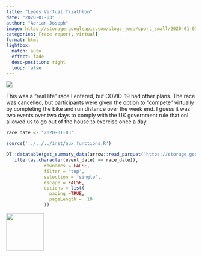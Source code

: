 ```yaml
---
title: "Leeds Virtual Triathlon"
date: "2020-01-03"
author: "Adrian Joseph"
image: https://storage.googleapis.com/blogs_josa/sport_small/2020-01-01_LEEDS_VIRTUAL_TRIATHLON/img/01.png
categories: [race report, virtual]
format: html
lightbox:
  match: auto
  effect: fade
  desc-position: right
  loop: false
---
```

![](https://storage.googleapis.com/blogs_josa/sport_small/2020-01-01_LEEDS_VIRTUAL_TRIATHLON/img/01.png)

This was a "real life" race I entered, but COVID-19 had other plans. The race was cancelled, but participants were given the option to "compete" virtually by completing the bike and run distance over the week end. I guess it was two events over two days to comply with the UK government rule that onl allowed us to go out of the house to exercise once a day.

```r
race_date <- "2020-01-03"

source('../../../inst/aux_functions.R')

DT::datatable(get_summary_data(arrow::read_parquet('https://storage.googleapis.com/blogs_josa/sport/parquets/main_dataset.parquet') |>
  filter(as.character(event_date) == race_date)),
              rownames = FALSE,
              filter = 'top',
              selection = 'single',
              escape = FALSE,
              options = list(
                paging =TRUE,
                pageLength =  10
              ))
```



::: {layout-ncol=4}
![](https://storage.googleapis.com/blogs_josa/sport_small/2020-01-01_LEEDS_VIRTUAL_TRIATHLON/img/01.png){ width="100" group="hi" }


:::
